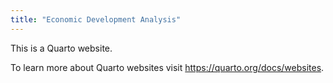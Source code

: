 ```yaml
---
title: "Economic Development Analysis"
---
```


This is a Quarto website.

To learn more about Quarto websites visit <https://quarto.org/docs/websites>.
